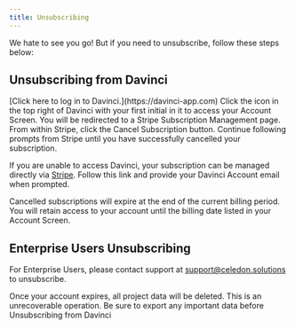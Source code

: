```yaml
---
title: Unsubscribing
---
```


We hate to see you go! But if you need to unsubscribe, follow these steps below:

## Unsubscribing from Davinci
<Steps>
    <Step title="Log in to Davinci">
        [Click here to log in to Davinci.](https://davinci-app.com)
    </Step>
    <Step title="Navigate to your Account Screen">
        Click the icon in the top right of Davinci with your first initial in it to access your Account Screen.
    </Step>
    <Step title="Click on Change Your Subscription in the Account Screen">
        You will be redirected to a Stripe Subscription Management page.
    </Step>
    <Step title="Click Cancel Subscription">
        From within Stripe, click the Cancel Subscription button. Continue following prompts from Stripe until you have successfully cancelled your subscription.
    </Step>
</Steps>

<Info>If you are unable to access Davinci, your subscription can be managed directly via [Stripe](https://billing.stripe.com/p/login/eVacOJ0ZDfWvdR65kk). Follow this link and provide your Davinci Account email when prompted.</Info>

<Note>Cancelled subscriptions will expire at the end of the current billing period. You will retain access to your account until the billing date listed in your Account Screen.</Note>


## Enterprise Users Unsubscribing
For Enterprise Users, please contact support at [support@celedon.solutions](mailto:support@celedon.solutions) to unsubscribe.



<Warning>Once your account expires, all project data will be deleted. This is an unrecoverable operation. Be sure to export any important data before Unsubscribing from Davinci</Warning>